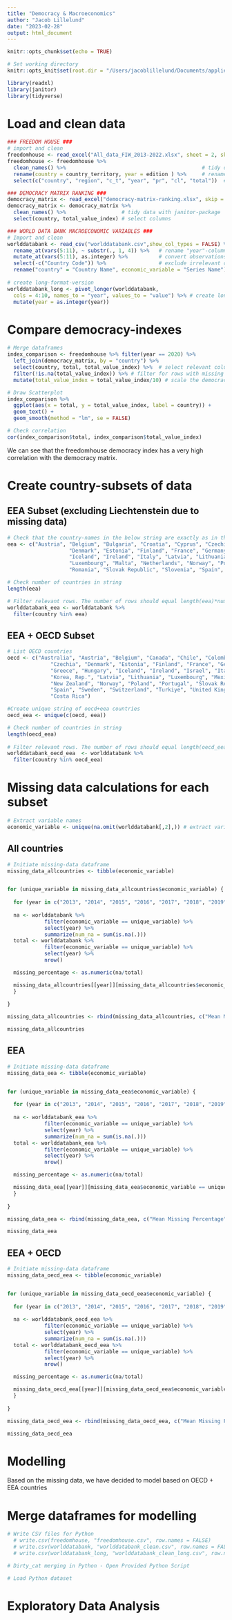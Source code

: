 ```yaml
---
title: "Democracy & Macroeconomics"
author: "Jacob Lillelund"
date: "2023-02-28"
output: html_document
---
```


```r
knitr::opts_chunk$set(echo = TRUE)

# Set working directory
knitr::opts_knit$set(root.dir = "/Users/jacoblillelund/Documents/applied-social-science/data")

library(readxl)
library(janitor)
library(tidyverse)
```

# Load and clean data
```r
### FREEDOM HOUSE ###
# import and clean
freedomhouse <- read_excel("All_data_FIW_2013-2022.xlsx", sheet = 2, skip = 1, col_names = TRUE)
freedomhouse <- freedomhouse %>% 
  clean_names() %>%                                            # tidy data with janitor-package
  rename(country = country_territory, year = edition ) %>%     # rename columns
  select(c("country", "region", "c_t", "year", "pr", "cl", "total"))  # select relevant columns

### DEMOCRACY MATRIX RANKING ###
democracy_matrix <- read_excel("democracy-matrix-ranking.xlsx", skip = 1, col_names = TRUE)
democracy_matrix <- democracy_matrix %>% 
  clean_names() %>%                  # tidy data with janitor-package
  select(country, total_value_index) # select columns

### WORLD DATA BANK MACROECONOMIC VARIABLES ###
# Import and clean
worlddatabank <- read_csv("worlddatabank.csv",show_col_types = FALSE) %>%  
  rename_at(vars(5:11), ~ substr(., 1, 4)) %>%   # rename "year"-columns
  mutate_at(vars(5:11), as.integer) %>%          # convert observations to integers
  select(-c("Country Code")) %>%                 # exclude irrelevant column(s)
  rename("country" = "Country Name", economic_variable = "Series Name")
  
# create long-format-version
worlddatabank_long <- pivot_longer(worlddatabank, 
  cols = 4:10, names_to = "year", values_to = "value") %>% # create long format on year variable
  mutate(year = as.integer(year))
```

# Compare democracy-indexes
```r
# Merge dataframes
index_comparison <- freedomhouse %>% filter(year == 2020) %>% 
  left_join(democracy_matrix, by = "country") %>% 
  select(country, total, total_value_index) %>%  # select relevant columns
  filter(!is.na(total_value_index)) %>% # filter for rows with missing values (territories are not included in Democracy Matrix ranking)
  mutate(total_value_index = total_value_index/10) # scale the democracy ranking to 0-100 from 0-1000

# Draw Scatterplot
index_comparison %>% 
  ggplot(aes(x = total, y = total_value_index, label = country)) +
  geom_text() +
  geom_smooth(method = "lm", se = FALSE)
```
```r
# Check correlation
cor(index_comparison$total, index_comparison$total_value_index)
```

We can see that the freedomhouse democracy index has a very high correlation with the democracy matrix. 


# Create country-subsets of data ###

## EEA Subset (excluding Liechtenstein due to missing data)
```r
# Check that the country-names in the below string are exactly as in the world data bank
eea <- c("Austria", "Belgium", "Bulgaria", "Croatia", "Cyprus", "Czechia", 
                    "Denmark", "Estonia", "Finland", "France", "Germany", "Greece", "Hungary", 
                    "Iceland", "Ireland", "Italy", "Latvia", "Lithuania", 
                    "Luxembourg", "Malta", "Netherlands", "Norway", "Poland", "Portugal", 
                    "Romania", "Slovak Republic", "Slovenia", "Spain", "Sweden", "Switzerland")

# Check number of countries in string
length(eea)

# Filter relevant rows. The number of rows should equal length(eea)*number of variables
worlddatabank_eea <- worlddatabank %>% 
  filter(country %in% eea)
```

## EEA + OECD Subset
```r
# List OECD countries 
oecd <- c("Australia", "Austria", "Belgium", "Canada", "Chile", "Colombia",
              "Czechia", "Denmark", "Estonia", "Finland", "France", "Germany",
              "Greece", "Hungary", "Iceland", "Ireland", "Israel", "Italy", "Japan",
              "Korea, Rep.", "Latvia", "Lithuania", "Luxembourg", "Mexico", "Netherlands",
              "New Zealand", "Norway", "Poland", "Portugal", "Slovak Republic", "Slovenia",
              "Spain", "Sweden", "Switzerland", "Turkiye", "United Kingdom", "United States",
              "Costa Rica")

#Create unique string of oecd+eea countries
oecd_eea <- unique(c(oecd, eea))

# Check number of countries in string
length(oecd_eea)
  
# Filter relevant rows. The number of rows should equal length(oecd_eea)*number of variables
worlddatabank_oecd_eea  <- worlddatabank %>% 
  filter(country %in% oecd_eea)
```

# Missing data calculations for each subset

```r
# Extract variable names
economic_variable <- unique(na.omit(worlddatabank[,2],)) # extract variable strings
```

## All countries
```r
# Initiate missing-data dataframe 
missing_data_allcountries <- tibble(economic_variable)


for (unique_variable in missing_data_allcountries$economic_variable) {
  
  for (year in c("2013", "2014", "2015", "2016", "2017", "2018", "2019")) {
  
  na <- worlddatabank %>%
            filter(economic_variable == unique_variable) %>% 
            select(year) %>% 
            summarize(num_na = sum(is.na(.)))
  total <- worlddatabank %>%
            filter(economic_variable == unique_variable) %>% 
            select(year) %>% 
            nrow()

  missing_percentage <- as.numeric(na/total)

  missing_data_allcountries[[year]][missing_data_allcountries$economic_variable == unique_variable] <- missing_percentage
  }
  
}

missing_data_allcountries <- rbind(missing_data_allcountries, c("Mean Missing Percentage", colMeans(missing_data_allcountries[1:5,2:8])))

missing_data_allcountries
```

## EEA
```r
# Initiate missing-data dataframe 
missing_data_eea <- tibble(economic_variable)


for (unique_variable in missing_data_eea$economic_variable) {
  
  for (year in c("2013", "2014", "2015", "2016", "2017", "2018", "2019")) {
  
  na <- worlddatabank_eea %>%
            filter(economic_variable == unique_variable) %>% 
            select(year) %>% 
            summarize(num_na = sum(is.na(.)))
  total <- worlddatabank_eea %>%
            filter(economic_variable == unique_variable) %>% 
            select(year) %>% 
            nrow()

  missing_percentage <- as.numeric(na/total)

  missing_data_eea[[year]][missing_data_eea$economic_variable == unique_variable] <- missing_percentage
  }
  
}

missing_data_eea <- rbind(missing_data_eea, c("Mean Missing Percentage", colMeans(missing_data_eea[1:5,2:8])))

missing_data_eea
```

## EEA + OECD
```r
# Initiate missing-data dataframe 
missing_data_oecd_eea <- tibble(economic_variable)


for (unique_variable in missing_data_oecd_eea$economic_variable) {
  
  for (year in c("2013", "2014", "2015", "2016", "2017", "2018", "2019")) {
  
  na <- worlddatabank_oecd_eea %>%
            filter(economic_variable == unique_variable) %>% 
            select(year) %>% 
            summarize(num_na = sum(is.na(.)))
  total <- worlddatabank_oecd_eea %>%
            filter(economic_variable == unique_variable) %>% 
            select(year) %>% 
            nrow()

  missing_percentage <- as.numeric(na/total)

  missing_data_oecd_eea[[year]][missing_data_oecd_eea$economic_variable == unique_variable] <- missing_percentage
  }
  
}

missing_data_oecd_eea <- rbind(missing_data_oecd_eea, c("Mean Missing Percentage", colMeans(missing_data_oecd_eea[1:5,2:8])))

missing_data_oecd_eea
```

# Modelling
Based on the missing data, we have decided to model based on OECD + EEA countries 

# Merge dataframes for modelling
```r
# Write CSV files for Python
  # write.csv(freedomhouse, "freedomhouse.csv", row.names = FALSE)
  # write.csv(worlddatabank, "worlddatabank_clean.csv", row.names = FALSE)
  # write.csv(worlddatabank_long, "worlddatabank_clean_long.csv", row.names = FALSE)

# Dirty_cat merging in Python - Open Provided Python Script

# Load Python dataset
```


# Exploratory Data Analysis
```r

```


